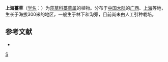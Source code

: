 {{Speciesbox
| genus = Carex
| species = shanghaiensis
| authority = S. X. Qian et Y. Q. Liu
}}

'''上海薹草'''（[[学名|学名]]：{{lang|la|''Carex shanghaiensis''}}）为[[莎草科|莎草科]][[薹草属|薹草属]]的植物。分布于[[中国大陆|中国大陆]]的[[广西|广西]]、[[上海|上海]]等地，生长于海拔300米的地区，一般生于林下和沟旁，目前尚未由人工引种栽培。

== 参考文献 ==
<div class="references-small">
* {{cite web| url =http://www.bioinfo.cn/db05/KmzwSpecies.php?action=view&id=25043| title =上海薹草| work =《中国高等植物数据库全库》| publisher =中国科学院微生物研究所| author =昆明植物研究所| accessdate =2009-02-25| deadurl =yes| archiveurl =https://web.archive.org/web/20160305035642/http://www.bioinfo.cn/db05/KmzwSpecies.php?action=view&id=25043| archivedate =2016-03-05}}
</div>
{{Taxonbar|from=Q10868025}}

[[Category:薹草属|S]]